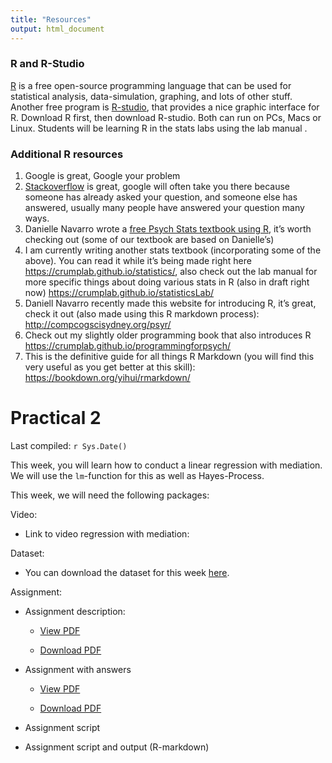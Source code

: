 ```yaml
---
title: "Resources"
output: html_document
---
```


### R and R-Studio

[R](http://www.r-project.org) is a free open-source programming language that can be used for statistical analysis, data-simulation, graphing, and lots of other stuff. Another free program is [R-studio](http://www.rstudio.com), that provides a nice graphic interface for R. Download R first, then download R-studio. Both can run on PCs, Macs or Linux. Students will be learning R in the stats labs using the lab manual .

### Additional R resources

1.  Google is great, Google your problem
2.  [Stackoverflow](https://stackoverflow.com) is great, google will often take you there because someone has already asked your question, and someone else has answered, usually many people have answered your question many ways.
3.  Danielle Navarro wrote a [free Psych Stats textbook using R](https://compcogscisydney.org/learning-statistics-with-r/), it's worth checking out (some of our textbook are based on Danielle's)
4.  I am currently writing another stats textbook (incorporating some of the above). You can read it while it's being made right here <https://crumplab.github.io/statistics/>, also check out the lab manual for more specific things about doing various stats in R (also in draft right now) <https://crumplab.github.io/statisticsLab/>
5.  Daniell Navarro recently made this website for introducing R, it's great, check it out (also made using this R markdown process): <http://compcogscisydney.org/psyr/>
6.  Check out my slightly older programming book that also introduces R <https://crumplab.github.io/programmingforpsych/>
7.  This is the definitive guide for all things R Markdown (you will find this very useful as you get better at this skill): <https://bookdown.org/yihui/rmarkdown/>

# Practical 2

Last compiled: `r Sys.Date()`

This week, you will learn how to conduct a linear regression with mediation. We will use the `lm`-function for this as well as Hayes-Process.

This week, we will need the following packages:

Video:

-   Link to video regression with mediation:

Dataset:

-   You can download the dataset for this week [here](files/CWIDM_practicum_2_dataset?raw=true).

Assignment:

-   Assignment description:

    -   [View PDF](files/CWIDM_practicum_2_opdracht%20(1)%20(1).pdf)

    -   [Download PDF](files/CWIDM_practicum_2_opdracht%20(1)%20(1).pdf?raw=true)

-   Assignment with answers

    -   [View PDF](files/CWIDM_practicum_2_antwoorden.pdf)

    -   [Download PDF](files/CWIDM_practicum_2_antwoorden.pdf?raw=true)

-   Assignment script

-   Assignment script and output (R-markdown)
